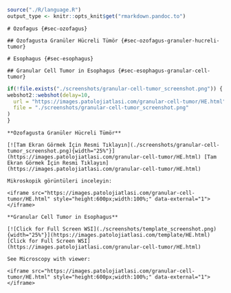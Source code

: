 ```r

source("./R/language.R")
output_type <- knitr::opts_knit$get("rmarkdown.pandoc.to")

```

```asis
# Özofagus {#sec-ozofagus} 
```

```asis

## Özofagusta Granüler Hücreli Tümör {#sec-ozofagus-granuler-hucreli-tumor} 

```

```asis

# Esophagus {#sec-esophagus} 

```

```asis

## Granular Cell Tumor in Esophagus {#sec-esophagus-granular-cell-tumor} 

```

```r
if(!file.exists("./screenshots/granular-cell-tumor_screenshot.png")) {
webshot2::webshot(delay=10,
  url = "https://images.patolojiatlasi.com/granular-cell-tumor/HE.html",
  file = "./screenshots/granular-cell-tumor_screenshot.png"
)  
}


```

```asis

**Özofagusta Granüler Hücreli Tümör**

[![Tam Ekran Görmek İçin Resmi Tıklayın](./screenshots/granular-cell-tumor_screenshot.png){width="25%"}](https://images.patolojiatlasi.com/granular-cell-tumor/HE.html) [Tam Ekran Görmek İçin Resmi Tıklayın](https://images.patolojiatlasi.com/granular-cell-tumor/HE.html)

```


```asis

Mikroskopik görüntüleri inceleyin:

<iframe src="https://images.patolojiatlasi.com/granular-cell-tumor/HE.html" style="height:600px;width:100%;" data-external="1"></iframe>

```

```asis

**Granular Cell Tumor in Esophagus**

[![Click for Full Screen WSI](./screenshots/template_screenshot.png){width="25%"}](https://images.patolojiatlasi.com/template/HE.html) [Click for Full Screen WSI](https://images.patolojiatlasi.com/granular-cell-tumor/HE.html)

```

```asis

See Microscopy with viewer: 

<iframe src="https://images.patolojiatlasi.com/granular-cell-tumor/HE.html" style="height:600px;width:100%;" data-external="1"></iframe>

```
